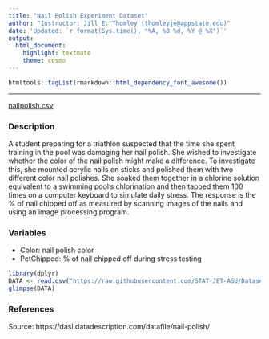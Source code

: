 ```yaml
---
title: "Nail Polish Experiment Dataset"
author: "Instructor: Jill E. Thomley (thomleyje@appstate.edu)"
date: 'Updated: `r format(Sys.time(), "%A, %B %d, %Y @ %X")`'
output: 
  html_document: 
    highlight: textmate
    theme: cosmo
---
```


```r
htmltools::tagList(rmarkdown::html_dependency_font_awesome())
```

<hr>

<i class="fas fa-database"></i> [nailpolish.csv](https://raw.githubusercontent.com/STAT-JET-ASU/Datasets/master/Instructor/nailpolish.csv)


### Description

A student preparing for a triathlon suspected that the time she spent training in the pool was damaging her nail polish. She wished to investigate whether the color of the nail polish might make a difference. To investigate this, she mounted acrylic nails on sticks and polished them with two different color nail polishes. She soaked them together in a chlorine solution equivalent to a swimming pool’s chlorination and then tapped them 100 times on a computer keyboard to simulate daily stress. The response is the % of nail chipped off as measured by scanning images of the nails and using an image processing program.


### Variables

* Color: nail polish color
* PctChipped: % of nail chipped off during stress testing

```r
library(dplyr)
DATA <- read.csv("https://raw.githubusercontent.com/STAT-JET-ASU/Datasets/master/Instructor/nailpolish.csv")
glimpse(DATA)
```


### References

Source: https://dasl.datadescription.com/datafile/nail-polish/

